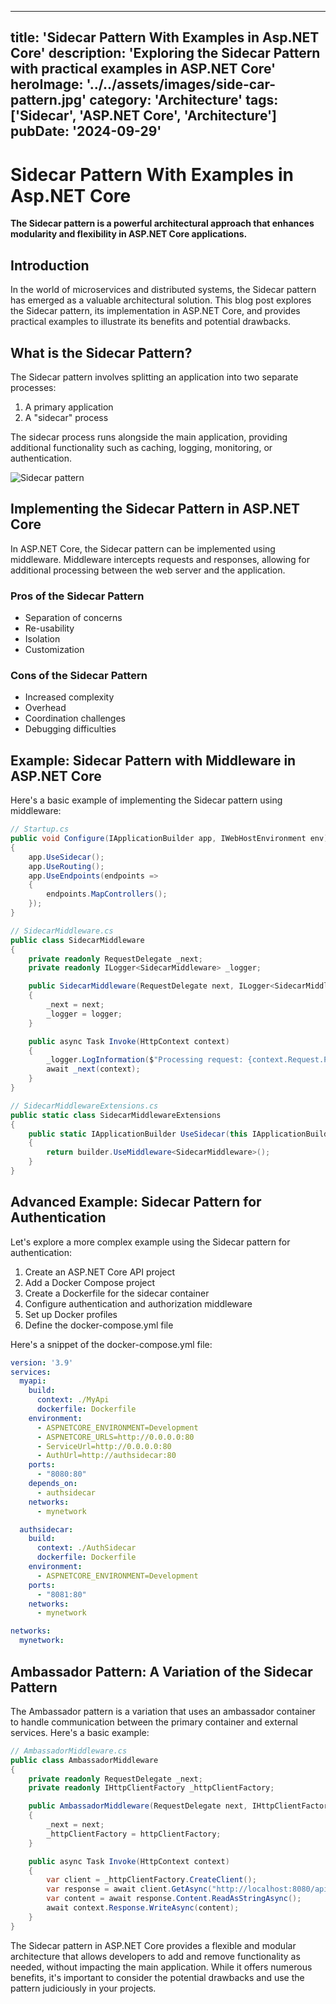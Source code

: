 
---
title: 'Sidecar Pattern With Examples in Asp.NET Core'
description: 'Exploring the Sidecar Pattern with practical examples in ASP.NET Core'
heroImage: '../../assets/images/side-car-pattern.jpg'
category: 'Architecture'
tags: ['Sidecar', 'ASP.NET Core', 'Architecture']
pubDate: '2024-09-29'
---

# Sidecar Pattern With Examples in Asp.NET Core

**The Sidecar pattern is a powerful architectural approach that enhances modularity and flexibility in ASP.NET Core applications.**

## Introduction

In the world of microservices and distributed systems, the Sidecar pattern has emerged as a valuable architectural solution. This blog post explores the Sidecar pattern, its implementation in ASP.NET Core, and provides practical examples to illustrate its benefits and potential drawbacks.

## What is the Sidecar Pattern?

The Sidecar pattern involves splitting an application into two separate processes:
1. A primary application
2. A "sidecar" process

The sidecar process runs alongside the main application, providing additional functionality such as caching, logging, monitoring, or authentication.

![Sidecar pattern](https://miro.medium.com/v2/resize:fit:1400/1*BradCRNTX2go18qcCBNtZQ.png)

## Implementing the Sidecar Pattern in ASP.NET Core

In ASP.NET Core, the Sidecar pattern can be implemented using middleware. Middleware intercepts requests and responses, allowing for additional processing between the web server and the application.

### Pros of the Sidecar Pattern

- Separation of concerns
- Re-usability
- Isolation
- Customization

### Cons of the Sidecar Pattern

- Increased complexity
- Overhead
- Coordination challenges
- Debugging difficulties

## Example: Sidecar Pattern with Middleware in ASP.NET Core

Here's a basic example of implementing the Sidecar pattern using middleware:


```csharp
// Startup.cs
public void Configure(IApplicationBuilder app, IWebHostEnvironment env)
{
    app.UseSidecar();
    app.UseRouting();
    app.UseEndpoints(endpoints =>
    {
        endpoints.MapControllers();
    });
}

// SidecarMiddleware.cs
public class SidecarMiddleware
{
    private readonly RequestDelegate _next;
    private readonly ILogger<SidecarMiddleware> _logger;

    public SidecarMiddleware(RequestDelegate next, ILogger<SidecarMiddleware> logger)
    {
        _next = next;
        _logger = logger;
    }

    public async Task Invoke(HttpContext context)
    {
        _logger.LogInformation($"Processing request: {context.Request.Path}");
        await _next(context);
    }
}

// SidecarMiddlewareExtensions.cs
public static class SidecarMiddlewareExtensions
{
    public static IApplicationBuilder UseSidecar(this IApplicationBuilder builder)
    {
        return builder.UseMiddleware<SidecarMiddleware>();
    }
}
```

## Advanced Example: Sidecar Pattern for Authentication

Let's explore a more complex example using the Sidecar pattern for authentication:

1. Create an ASP.NET Core API project
2. Add a Docker Compose project
3. Create a Dockerfile for the sidecar container
4. Configure authentication and authorization middleware
5. Set up Docker profiles
6. Define the docker-compose.yml file

Here's a snippet of the docker-compose.yml file:

```yaml
version: '3.9'
services:
  myapi:
    build:
      context: ./MyApi
      dockerfile: Dockerfile
    environment:
      - ASPNETCORE_ENVIRONMENT=Development
      - ASPNETCORE_URLS=http://0.0.0.0:80
      - ServiceUrl=http://0.0.0.0:80
      - AuthUrl=http://authsidecar:80
    ports:
      - "8080:80"
    depends_on:
      - authsidecar
    networks:
      - mynetwork

  authsidecar:
    build:
      context: ./AuthSidecar
      dockerfile: Dockerfile
    environment:
      - ASPNETCORE_ENVIRONMENT=Development
    ports:
      - "8081:80"
    networks:
      - mynetwork

networks:
  mynetwork:
```

## Ambassador Pattern: A Variation of the Sidecar Pattern

The Ambassador pattern is a variation that uses an ambassador container to handle communication between the primary container and external services. Here's a basic example:

```csharp
// AmbassadorMiddleware.cs
public class AmbassadorMiddleware
{
    private readonly RequestDelegate _next;
    private readonly IHttpClientFactory _httpClientFactory;

    public AmbassadorMiddleware(RequestDelegate next, IHttpClientFactory httpClientFactory)
    {
        _next = next;
        _httpClientFactory = httpClientFactory;
    }

    public async Task Invoke(HttpContext context)
    {
        var client = _httpClientFactory.CreateClient();
        var response = await client.GetAsync("http://localhost:8080/api/values");
        var content = await response.Content.ReadAsStringAsync();
        await context.Response.WriteAsync(content);
    }
}
```

The Sidecar pattern in ASP.NET Core provides a flexible and modular architecture that allows developers to add and remove functionality as needed, without impacting the main application. While it offers numerous benefits, it's important to consider the potential drawbacks and use the pattern judiciously in your projects.
